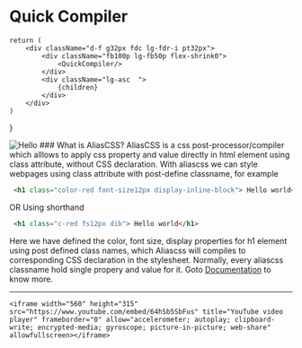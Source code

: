 # Quick Compiler



 


 
    return (
        <div className="d-f g32px fdc lg-fdr-i pt32px">
            <div className="fb100p lg-fb50p flex-shrink0">
                <QuickCompiler/>
            </div>
            <div className="lg-asc  ">
                {children}
            </div>
        </div>
    )

}

<Page>


 
<Image src="/acss-logo.svg"  className=" dn lg-db lg-mla lg-mra " alt="Hello" width={200} height={100} />
### What is AliasCSS?
AliasCSS is a css post-processor/compiler which alllows to apply css property and value directly in html element using class attribute, without CSS declaration.
With aliascss we can style  webpages using class attribute with post-define classname, for example

```html
 <h1 class="color-red font-size12px display-inline-block"> Hello world</h1>
 ```

OR Using shorthand

```html
 <h1 class="c-red fs12px dib"> Hello world</h1>
 ```

Here we have defined the color, font size, display properties for h1 element using post defined class names, which
 Aliascss will compiles to corresponding CSS declaration in the stylesheet. Normally, every aliascss classname hold single propery and value for it.
 Goto [Documentation](/docs/getting_started) to know more.
</Page>


***

    <iframe width="560" height="315" src="https://www.youtube.com/embed/64hSb5SbFus" title="YouTube video player" frameborder="0" allow="accelerometer; autoplay; clipboard-write; encrypted-media; gyroscope; picture-in-picture; web-share" allowfullscreen></iframe>


